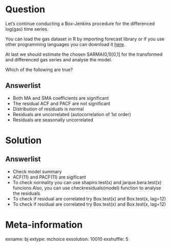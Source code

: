 Question
========

Let's continue conducting a Box-Jenkins procedure for the differenced log(gas) time series. 


You can load the gas dataset in R by importing forecast library or if you use other programming languages you can download it [here](https://github.com/vincentarelbundock/Rdatasets/blob/master/csv/forecast/gas.csv).


At last we should estimate  the chosen SARMA(0,1)[0,1] for the transformed and differenced gas series and analyse the model.



Which of the following are true?


Answerlist
----------
* Both MA and SMA coefficients are significant
* The residual ACF and PACF are not significant
* Distribution of residuals is normal
* Residuals are uncorrelated (autocorrelation of 1st order)
* Residuals are seasonally uncorrelated

Solution
========



Answerlist
----------

*  Check model summary
*  ACF(11) and PACF(11) are sigificant
*  To check normality you can use shapiro.test(x) and jarque.bera.test(x) funcions Also, you can use checkresiduals(model) function to analyse the residuals
*  To check if residual are correlated try Box.test(x) and Box.test(x, lag=12)
*  To check if residual are correlated try Box.test(x) and Box.test(x, lag=12)









Meta-information
================
exname: bj 
extype: mchoice
exsolution: 10010
exshuffle: 5

